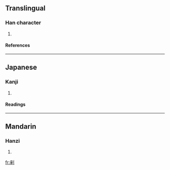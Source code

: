 ==Translingual==
===Han character===
{{Han char|rn=18|rad=刀|as=08|sn=10|four=1220<sub>0</sub>|canj=一人中弓 (MOLN), X一人中弓 (XMOLN)}}
# {{defn|Han}}
====References====
{{Han ref|kx=0141.350|dkj=02062|hdz=10343.170|uh=5262|ud=21090|bh=D0EC|bd=53484}}
----
==Japanese==
===Kanji===
{{ja-kanji|grade=|rs=刀08}}
# {{defn|Japanese}}
====Readings====
{{ja-readings|on=[[とく]] (toku), [[たく]] (taku)|kun=[[きる]] (kiru)}}
----
==Mandarin==
===Hanzi===
{{cmn-hanzi|pin=[[bāo]] ([[bao1]]), [[pū]] ([[pu1]]), [[zhuó]] ([[zhuo2]])|wg=pao<sup>1</sup>, p'u<sup>1</sup>, cho<sup>2</sup>}}
# {{defn|Mandarin}}

[[fr:剢]]